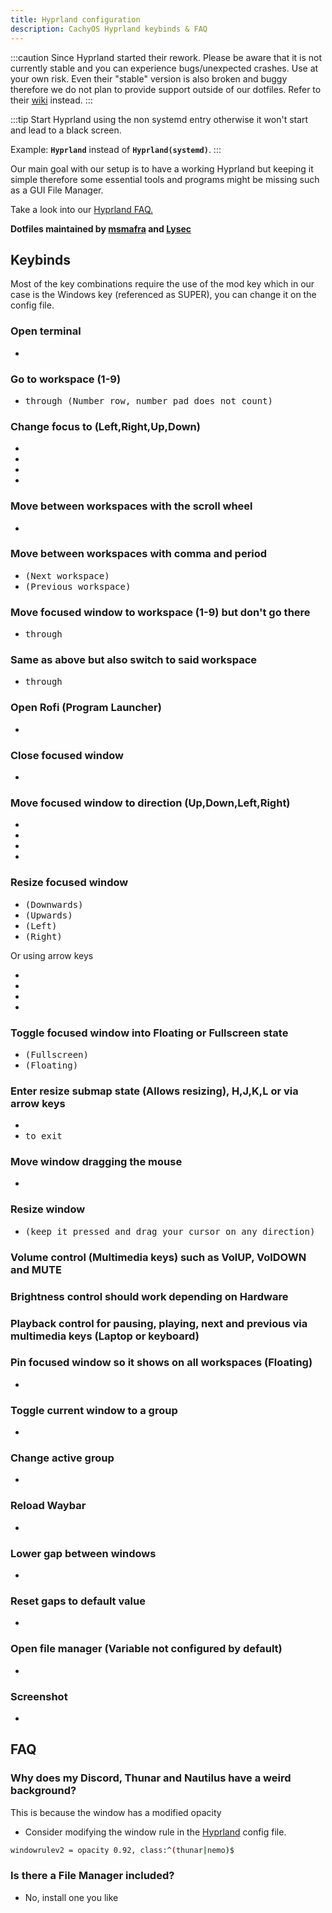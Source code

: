 ```yaml
---
title: Hyprland configuration
description: CachyOS Hyprland keybinds & FAQ
---
```



:::caution
Since Hyprland started their rework. Please be aware that it is not currently stable and you can experience bugs/unexpected crashes. Use at your own risk.
Even their "stable" version is also broken and buggy therefore we do not plan to provide support outside of our dotfiles. Refer to their [wiki](<https://wiki.hyprland.org/>) instead.
:::

:::tip
Start Hyprland using the non systemd entry otherwise it won't start and lead to a black screen.

Example: **`Hyprland`** instead of **`Hyprland(systemd)`**.
:::

Our main goal with our setup is to have a working Hyprland but keeping it simple therefore some essential tools and programs might be missing such as a GUI File Manager.

Take a look into our [Hyprland FAQ.](/desktop_environments/hyprland#faq)

**Dotfiles maintained by [msmafra](https://github.com/msmafra) and [Lysec](https://github.com/Ly-sec)**

## Keybinds

Most of the key combinations require the use of the mod key which in our case is the Windows key (referenced as SUPER),  you can change it on the config file.

### Open terminal

* <Kbd linux="Super+Return" />

### Go to workspace (1-9)

* <Kbd linux="Super+1" /> through <Kbd linux="Super+9" /> (Number row, number pad does not count)

### Change focus to (Left,Right,Up,Down)

* <Kbd linux="Super+ArrowUp" />
* <Kbd linux="Super+ArrowDown" />
* <Kbd linux="Super+ArrowLeft" />
* <Kbd linux="Super+ArrowRight" />

### Move between workspaces with the scroll wheel

* <Kbd linux="Super+Scroll" />

### Move between workspaces with comma and period

* <Kbd linux="Super+Period" /> (Next workspace)
* <Kbd linux="Super+Comma" /> (Previous workspace)

### Move focused window to workspace (1-9) but don't go there

* <Kbd linux="Super+Shift+1" /> through <Kbd linux="Super+Shift+9" />

### Same as above but also switch to said workspace

* <Kbd linux="Super+Control+1" /> through <Kbd linux="Super+Control+9" />

### Open Rofi (Program Launcher)

* <Kbd linux="Super+Space" />
  
### Close focused window

* <Kbd linux="Super+Q" />

### Move focused window to direction (Up,Down,Left,Right)

* <Kbd linux="Super+Shift+ArrowUp" />
* <Kbd linux="Super+Shift+ArrowDown" />
* <Kbd linux="Super+Shift+ArrowLeft" />
* <Kbd linux="Super+Shift+ArrowRight" />

### Resize focused window

* <Kbd linux="Super+Control+Shift+J" /> (Downwards)
* <Kbd linux="Super+Control+Shift+K" /> (Upwards)
* <Kbd linux="Super+Control+Shift+H" /> (Left)
* <Kbd linux="Super+Control+Shift+L" /> (Right)

Or using arrow keys
* <Kbd linux="Super+Control+Shift+ArrowUp" />
* <Kbd linux="Super+Control+Shift+ArrowDown" />
* <Kbd linux="Super+Control+Shift+ArrowLeft" />
* <Kbd linux="Super+Control+Shift+ArrowRight" />

### Toggle focused window into Floating or Fullscreen state

* <Kbd linux="Super+F" /> (Fullscreen)
* <Kbd linux="Super+V" /> (Floating)

### Enter resize submap state (Allows resizing), H,J,K,L or via arrow keys

* <Kbd linux="Super+R" />
* <Kbd linux="Escape" /> to exit

### Move window dragging the mouse

* <Kbd linux="Super+LeftClick" />

### Resize window

* <Kbd linux="Super+RightClick" /> (keep it pressed and drag your cursor on any direction)

### Volume control (Multimedia keys) such as VolUP, VolDOWN and MUTE

### Brightness control should work depending on Hardware

### Playback control for pausing, playing, next and previous via multimedia keys (Laptop or keyboard)

### Pin focused window so it shows on all workspaces (Floating)

* <Kbd linux="Super+Y" />

### Toggle current window to a group

* <Kbd linux="Super+K" />

### Change active group

* <Kbd linux="Super+Tab" />

### Reload Waybar

* <Kbd linux="Super+O" />

### Lower gap between windows

* <Kbd linux="Super+G" />

### Reset gaps to default value

* <Kbd linux="Super+Shift+G" />

### Open file manager (Variable not configured by default)

* <Kbd linux="Super+E" />

### Screenshot

* <Kbd linux="PrintScreen" />

## FAQ

### Why does my Discord, Thunar and Nautilus have a weird background?

This is because the window has a modified opacity

* Consider modifying the window rule in the [Hyprland](https://github.com/CachyOS/cachyos-hyprland-settings/blob/master/etc/skel/.config/hypr/config/windowrules.conf#L21) config file.

```sh title='Example'
windowrulev2 = opacity 0.92, class:^(thunar|nemo)$
```

### Is there a File Manager included?

* No, install one you like
